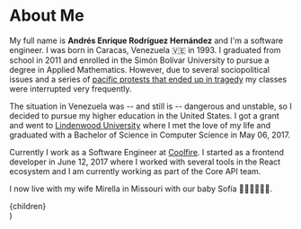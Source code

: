 
# About Me

My full name is **Andrés Enrique Rodríguez Hernández** and I'm a software engineer. I was born in Caracas, Venezuela 🇻🇪 in 1993. I graduated from school in 2011 and enrolled in the Simón Bolívar University to pursue a degree in Applied Mathematics. However, due to several sociopolitical issues and a series of [pacific protests that ended up in tragedy](https://en.wikipedia.org/wiki/2014_Venezuelan_protests) my classes were interrupted very frequently.

The situation in Venezuela was -- and still is -- dangerous and unstable, so I decided to pursue my higher education in the United States. I got a grant and went to [Lindenwood University](https://www.lindenwood.edu/) where I met the love of my life and graduated with a Bachelor of Science in Computer Science in May 06, 2017.

Currently I work as a Software Engineer at [Coolfire](https://www.coolfiresolutions.com/). I started as a frontend developer in June 12, 2017 where I worked with several tools in the React ecosystem and I am currently working as part of the Core API team.

I now live with my wife Mirella in Missouri with our baby Sofía 🧔🏻👩🏻👶🏻.

  <Layout>
    <SEO
      title="About"
      description="Learn more about Software Engineer Andrés Rodríguez"
    />
    <main className="prose prose-lg mx-auto px-4">{children}</main>
  </Layout>
)
